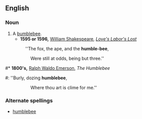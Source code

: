 ==English==

===Noun===
{{en-noun}}

# A [[bumblebee]].
#* '''1595 or 1596,''' [[w:William Shakespeare|William Shakespeare]], ''[[s:Love's Labor's Lost|Love's Labor's Lost]]''
#: ''The fox, the ape, and the '''humble-bee''', 
::Were still at odds, being but three.''
#* '''1800's,''' [[w:Ralph Waldo Emerson|Ralph Waldo Emerson]], ''The Humblebee''
#: ''Burly, dozing '''humblebee''',
::Where thou art is clime for me.''

===Alternate spellings===
*[[humblebee]]